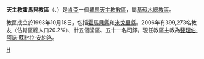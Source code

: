 {{Infobox Roman Catholic diocese
|Roman Catholic Diocese of = 天主教霍馬貝教區
|Latin name of diocese = Dioecesis Homa Bayensis
|image =
|caption =
|location = [[肯亞|肯亞]]
|territory =霍馬貝縣、米戈里縣
|population = 399,273

|rite = 拉丁禮
|patron =
|province = 基蘇木
|established = 1993年
|cathedral =聖保祿主教座堂
|co-cathedral =
|leadership = 
|website =
|教宗 =
|metropolitan =
|ordinary = 斐理伯·阿諾·蘇比拉·安約洛
|coadjutor bishop =
|auxiliary =
}}

'''天主教霍馬貝教區'''（{{lang-la|Dioecesis Homa Bayensis}}、{{lang-sw|Jimbo Katoliki Homa Bay}}）是[[肯亞|肯亞]]一個[[羅馬天主教|羅馬天主教]][[教區|教區]]，屬[[天主教基蘇木總教區|基蘇木總教區]]。

教區成立於1993年10月18日，包括[[霍馬貝縣|霍馬貝縣]]和[[米戈里縣|米戈里縣]]。2006年有399,273名教友（佔轄區總人口20.2%）、廿五個堂區、五十一名司鐸。現任教區主教為[[斐理伯·阿諾·蘇比拉·安約洛|斐理伯·阿諾·蘇比拉·安約洛]]。
{{肯雅天主教教區}}
[[Category:肯亞天主教教區|H]]